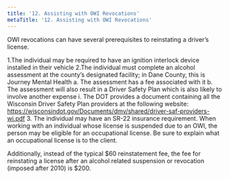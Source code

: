 ```yaml
---
title: '12.	Assisting with OWI Revocations'
metaTitle: '12. Assisting with OWI Revocations'
---
```


OWI revocations can have several prerequisites to reinstating a driver’s license.

1.The individual may be required to have an ignition interlock device installed in their vehicle
2.The individual must complete an alcohol assessment at the county’s designated facility; in Dane County, this is Journey Mental Health
  a. The assessment has a fee associated with it
  b. The assessment will also result in a Driver Safety Plan which is also likely to involve another expense
      i. The DOT provides a document containing all the Wisconsin Driver Safety Plan providers at the following website:    https://wisconsindot.gov/Documents/dmv/shared/driver-saf-providers-wi.pdf
 3. The individual may have an SR-22 insurance requirement. When working with an individual whose license is suspended due to an OWI, the person may be eligible for an occupational license. Be sure to explain what an occupational license is to the client.

Additionally, instead of the typical $60 reinstatement fee, the fee for reinstating a license after an alcohol related suspension or revocation (imposed after 2010) is $200.


